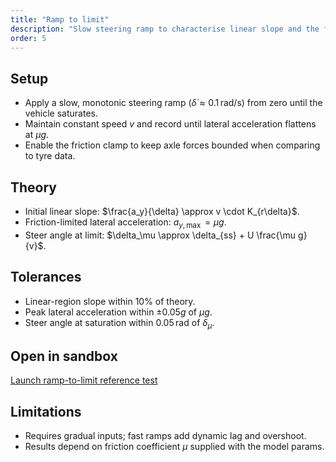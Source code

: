 ```yaml
---
title: "Ramp to limit"
description: "Slow steering ramp to characterise linear slope and the friction envelope."
order: 5
---
```


## Setup

- Apply a slow, monotonic steering ramp ($\dot{\delta} \approx 0.1\,\text{rad/s}$) from zero until the vehicle saturates.
- Maintain constant speed $v$ and record until lateral acceleration flattens at $\mu g$.
- Enable the friction clamp to keep axle forces bounded when comparing to tyre data.

## Theory

- Initial linear slope: $\frac{a_y}{\delta} \approx v \cdot K_{r\delta}$.
- Friction-limited lateral acceleration: $a_{y,\max} = \mu g$.
- Steer angle at limit: $\delta_\mu \approx \delta_{ss} + U \frac{\mu g}{v}$.

## Tolerances

- Linear-region slope within $10\%$ of theory.
- Peak lateral acceleration within $\pm 0.05 g$ of $\mu g$.
- Steer angle at saturation within $0.05\,\text{rad}$ of $\delta_\mu$.

## Open in sandbox

[Launch ramp-to-limit reference test](/sim#reference-test-ramp-limit)

## Limitations

- Requires gradual inputs; fast ramps add dynamic lag and overshoot.
- Results depend on friction coefficient $\mu$ supplied with the model params.
